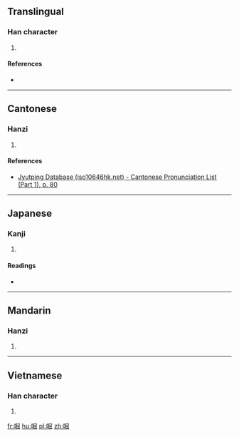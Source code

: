 ==Translingual==

===Han character===
{{Han char|rn=30|rad=口|as=08|sn=11|four=6707<sub>7</sub>|canj=口尸山山 (RSUU)|ids=⿰[[口]][[屈]]}}

# {{defn|Han|sort=口08}}

====References====
* {{Han ref|kx=0195.160|dkj=03819|dj=0416.150|hdz=10647.090|uh=5552|ud=21842|bh=D47D|bd=54397}}

----

==Cantonese==

===Hanzi===
{{yue-hanzi|jyut=[[gwat1]]|y=gwat1}}

# {{defn|lang=yue|sort=口08}}

====References====
*[http://www.iso10646hk.net/jp/document/download.jsp Jyutping Database (iso10646hk.net) - Cantonese Pronunciation List (Part 1), p. 80]

----

==Japanese==

===Kanji===
{{ja-kanji|grade=|rs=口08}}

# {{defn|lang=ja|sort=口08}}

====Readings====
* {{ja-readings|on=[[こつ]] (kotsu), [[こち]] (kochi)|kun=[[うれえる]] (ureeru), [[うれえるさま]] (ureerusama)}}

----

==Mandarin==

===Hanzi===
{{cmn-hanzi|pin=[[hū]] ([[hu1]]), [[wā]] ([[wa1]])|wg=hu<sup>1</sup>, wa<sup>1</sup>}}

# {{defn|lang=cmn|sort=口08}}

----

==Vietnamese==

===Han character===
{{vi-hantu|[[quắt]]|rs=口08}}

# {{defn|lang=vi|sort=口08}}

[[fr:啒]]
[[hu:啒]]
[[pl:啒]]
[[zh:啒]]